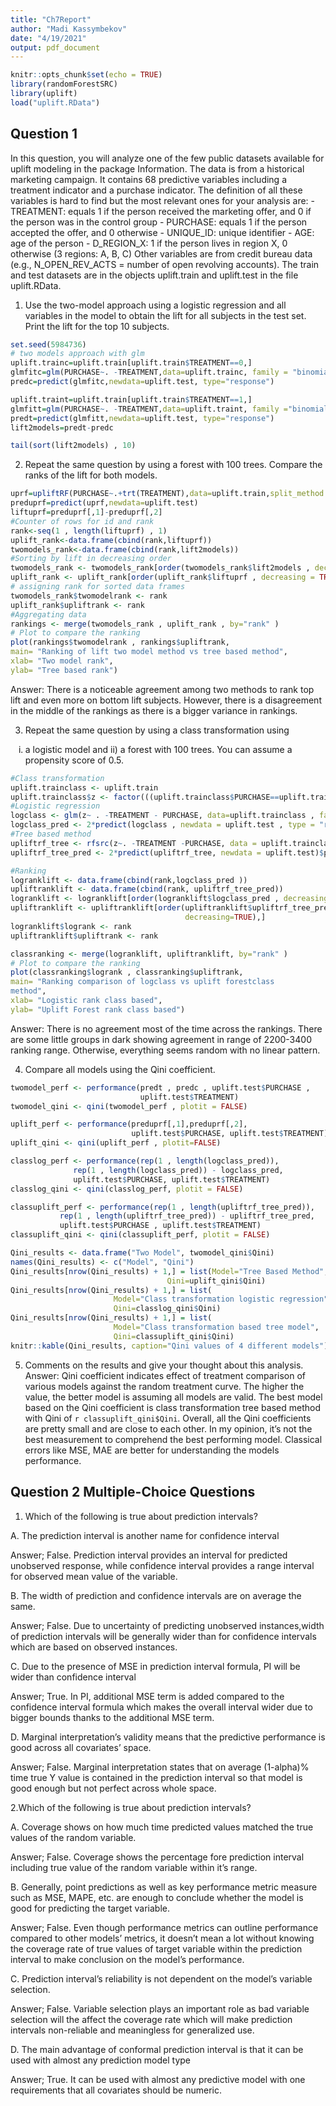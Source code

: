 ```yaml
---
title: "Ch7Report"
author: "Madi Kassymbekov"
date: "4/19/2021"
output: pdf_document
---
```


```r
knitr::opts_chunk$set(echo = TRUE)
library(randomForestSRC)
library(uplift)
load("uplift.RData")
```

## Question 1

In this question, you will analyze one of the few public datasets 
available for uplift modeling in the package Information. The data is
from a historical marketing campaign. It contains 68 predictive 
variables including a treatment indicator and a purchase indicator. 
The definition of all these variables is hard to find but the most 
relevant ones for your analysis are:
- TREATMENT: equals 1 if the person received the marketing offer, 
and 0 if the person was in the control group
- PURCHASE: equals 1 if the person accepted the offer, and 0 otherwise
- UNIQUE_ID: unique identifier
- AGE: age of the person
- D_REGION_X: 1 if the person lives in region X, 0 otherwise 
(3 regions: A, B, C)
Other variables are from credit bureau data 
(e.g., N_OPEN_REV_ACTS = number of open revolving accounts).
The train and test datasets are in the objects uplift.train 
and uplift.test in the file uplift.RData.

1) Use the two-model approach using a logistic regression and all 
variables in the model to obtain the lift for all subjects in the test
set. Print the lift for the top 10 subjects.
```r
set.seed(5984736)
# two models approach with glm
uplift.trainc=uplift.train[uplift.train$TREATMENT==0,]
glmfitc=glm(PURCHASE~. -TREATMENT,data=uplift.trainc, family = "binomial")
predc=predict(glmfitc,newdata=uplift.test, type="response")

uplift.traint=uplift.train[uplift.train$TREATMENT==1,]
glmfitt=glm(PURCHASE~. -TREATMENT,data=uplift.traint, family ="binomial")
predt=predict(glmfitt,newdata=uplift.test, type="response")
lift2models=predt-predc

tail(sort(lift2models) , 10)
```

2) Repeat the same question by using a forest with 100 trees. Compare 
the ranks of the lift for both models.
```r
uprf=upliftRF(PURCHASE~.+trt(TREATMENT),data=uplift.train,split_method ="ED",ntree=100)
preduprf=predict(uprf,newdata=uplift.test)
liftuprf=preduprf[,1]-preduprf[,2]
#Counter of rows for id and rank
rank<-seq(1 , length(liftuprf) , 1)
uplift_rank<-data.frame(cbind(rank,liftuprf))
twomodels_rank<-data.frame(cbind(rank,lift2models))
#Sorting by lift in decreasing order
twomodels_rank <- twomodels_rank[order(twomodels_rank$lift2models , decreasing = TRUE),]
uplift_rank <- uplift_rank[order(uplift_rank$liftuprf , decreasing = TRUE),]
# assigning rank for sorted data frames
twomodels_rank$twomodelrank <- rank
uplift_rank$upliftrank <- rank
#Aggregating data
rankings <- merge(twomodels_rank , uplift_rank , by="rank" )
# Plot to compare the ranking
plot(rankings$twomodelrank , rankings$upliftrank,
main= "Ranking of lift two model method vs tree based method",
xlab= "Two model rank",
ylab= "Tree based rank")
```
Answer: There is a noticeable agreement among two methods to rank top lift and even more on bottom lift subjects. However, there is a disagreement in the middle of the rankings as there is a bigger variance in rankings.

3) Repeat the same question by using a class transformation using 
i) a logistic model and ii) a forest with 100 trees. You can assume a 
propensity score of 0.5.
```r
#Class transformation
uplift.trainclass <- uplift.train
uplift.trainclass$z <- factor(((uplift.trainclass$PURCHASE==uplift.trainclass$TREATMENT)))
#Logistic regression
logclass <- glm(z~ . -TREATMENT - PURCHASE, data=uplift.trainclass , family = "binomial")
logclass_pred <- 2*predict(logclass , newdata = uplift.test , type = "response")-1 
#Tree based method
upliftrf_tree <- rfsrc(z~. -TREATMENT -PURCHASE, data = uplift.trainclass , ntree = 100)
upliftrf_tree_pred <- 2*predict(upliftrf_tree, newdata = uplift.test)$predicted[,2]-1

#Ranking
logranklift <- data.frame(cbind(rank,logclass_pred ))
upliftranklift <- data.frame(cbind(rank, upliftrf_tree_pred))
logranklift <- logranklift[order(logranklift$logclass_pred , decreasing = TRUE),]
upliftranklift <- upliftranklift[order(upliftranklift$upliftrf_tree_pred ,
                                       decreasing=TRUE),]
logranklift$logrank <- rank
upliftranklift$upliftrank <- rank

classranking <- merge(logranklift, upliftranklift, by="rank" )
# Plot to compare the ranking
plot(classranking$logrank , classranking$upliftrank,
main= "Ranking comparison of logclass vs uplift forestclass 
method",
xlab= "Logistic rank class based",
ylab= "Uplift Forest rank class based")
```
Answer: There is no agreement most of the time across the rankings. There are some little groups in dark showing agreement in range of 2200-3400 ranking range. Otherwise, everything seems random with no linear pattern.

4) Compare all models using the Qini coefficient.
```r
twomodel_perf <- performance(predt , predc , uplift.test$PURCHASE , 
                             uplift.test$TREATMENT)
twomodel_qini <- qini(twomodel_perf , plotit = FALSE)

uplift_perf <- performance(preduprf[,1],preduprf[,2], 
                           uplift.test$PURCHASE, uplift.test$TREATMENT)
uplift_qini <- qini(uplift_perf , plotit=FALSE)

classlog_perf <- performance(rep(1 , length(logclass_pred)),
              rep(1 , length(logclass_pred)) - logclass_pred, 
              uplift.test$PURCHASE, uplift.test$TREATMENT)
classlog_qini <- qini(classlog_perf, plotit = FALSE)

classuplift_perf <- performance(rep(1 , length(upliftrf_tree_pred)),
           rep(1 , length(upliftrf_tree_pred)) - upliftrf_tree_pred, 
           uplift.test$PURCHASE , uplift.test$TREATMENT)
classuplift_qini <- qini(classuplift_perf, plotit = FALSE)

Qini_results <- data.frame("Two Model", twomodel_qini$Qini)
names(Qini_results) <- c("Model", "Qini")
Qini_results[nrow(Qini_results) + 1,] = list(Model="Tree Based Method", 
                                   Qini=uplift_qini$Qini)
Qini_results[nrow(Qini_results) + 1,] = list(
                       Model="Class transformation logistic regression", 
                       Qini=classlog_qini$Qini)
Qini_results[nrow(Qini_results) + 1,] = list(
                       Model="Class transformation based tree model", 
                       Qini=classuplift_qini$Qini)
knitr::kable(Qini_results, caption="Qini values of 4 different models")
```

5) Comments on the results and give your thought about this analysis.
Answer: Qini coefficient indicates effect of treatment comparison of various models against the random treatment curve. The higher the value, the better model is assuming all models are valid. The best model based on the Qini coefficient is class transformation tree based method with Qini of `r classuplift_qini$Qini`. Overall, all the Qini coefficients are pretty small and are close to each other. In my opinion, it's not the best measurement to comprehend the best performing model. Classical errors like MSE, MAE are better for understanding the models performance.

## Question 2 Multiple-Choice Questions

1. Which of the following is true about prediction intervals?

A. The prediction interval is another name for confidence interval

Answer; False. Prediction interval provides an interval for predicted unobserved response, while confidence interval provides a range interval for observed mean value of the variable.

B. The width of prediction and confidence intervals are on average the same.

Answer; False. Due to uncertainty of predicting unobserved instances,width of prediction intervals will be generally wider than for confidence intervals which are based on observed instances.

C. Due to the presence of MSE in prediction interval formula, PI will be wider than confidence interval

Answer; True. In PI, additional MSE term is added compared to the confidence interval formula which makes the overall interval wider due to bigger bounds thanks to the additional MSE term.

D. Marginal interpretation's validity means that the predictive performance is good across all covariates' space.

Answer; False. Marginal interpretation states that on average (1-alpha)% time true Y value is contained in the prediction interval so that model is good enough but not perfect across whole space.

2.Which of the following is true about prediction intervals?

A. Coverage shows on how much time predicted values matched the true values of the random variable.

Answer; False. Coverage shows the percentage fore prediction interval including true value of the random variable within it's range.

B. Generally, point predictions as well as key performance metric measure such as MSE, MAPE, etc. are enough to conclude whether the model is good for predicting the target variable.

Answer; False. Even though performance metrics can outline performance compared to other models' metrics, it doesn't mean a lot without knowing the coverage rate of true values of target variable within the prediction interval to make conclusion on the model's performance.

C. Prediction interval's reliability is not dependent on the model's variable selection.

Answer; False. Variable selection plays an important role as bad variable selection will the affect the coverage rate which will make prediction intervals non-reliable and meaningless for generalized use.

D. The main advantage of conformal prediction interval is that it can be used with almost any prediction model type

Answer; True. It can be used with almost any predictive model with one requirements that all covariates should be numeric.